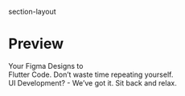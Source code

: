 
<Meta title="section/hero" />

section-layout

# Preview

<Preview>
  <Story name="default">
    <SectionLayout alignContent="center">
      <HeroText variant="h1" textAlign="center">
        Your Figma Designs to
        <br />
        Flutter Code.
      </HeroText>
      <Description variant="body1" textAlign="center">
        Don’t waste time repeating yourself.
        <br />
        UI Development? - We’ve got it. Sit back and relax.
      </Description>
      <LandingMainCtaButton />
    </SectionLayout>
  </Story>
</Preview>
